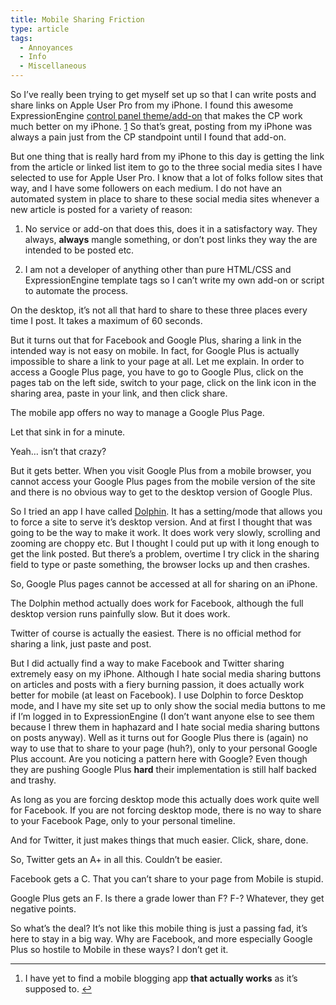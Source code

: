 ```yaml
---
title: Mobile Sharing Friction
type: article
tags:
  - Annoyances
  - Info
  - Miscellaneous
---
```


So I’ve really been trying to get myself set up so that I can write posts and share links on Apple User Pro from my iPhone. I found this awesome ExpressionEngine [control panel theme/add-on](http://www.putyourlightson.net/responsive-cp) that makes the CP work much better on my iPhone. [1](#fn:sharing1) So that’s great, posting from my iPhone was always a pain just from the CP standpoint until I found that add-on.

But one thing that is really hard from my iPhone to this day is getting the link from the article or linked list item to go to the three social media sites I have selected to use for Apple User Pro. I know that a lot of folks follow sites that way, and I have some followers on each medium. I do not have an automated system in place to share to these social media sites whenever a new article is posted for a variety of reason:

1.  No service or add-on that does this, does it in a satisfactory way. They always, **always** mangle something, or don’t post links they way the are intended to be posted etc.

2.  I am not a developer of anything other than pure HTML/CSS and ExpressionEngine template tags so I can’t write my own add-on or script to automate the process.


On the desktop, it’s not all that hard to share to these three places every time I post. It takes a maximum of 60 seconds.

But it turns out that for Facebook and Google Plus, sharing a link in the intended way is not easy on mobile. In fact, for Google Plus is actually impossible to share a link to your page at all. Let me explain. In order to access a Google Plus page, you have to go to Google Plus, click on the pages tab on the left side, switch to your page, click on the link icon in the sharing area, paste in your link, and then click share.

The mobile app offers no way to manage a Google Plus Page.

Let that sink in for a minute.

Yeah… isn’t that crazy?

But it gets better. When you visit Google Plus from a mobile browser, you cannot access your Google Plus pages from the mobile version of the site and there is no obvious way to get to the desktop version of Google Plus.

So I tried an app I have called [Dolphin](http://itunes.apple.com/us/app/dolphin-browser/id452204407). It has a setting/mode that allows you to force a site to serve it’s desktop version. And at first I thought that was going to be the way to make it work. It does work very slowly, scrolling and zooming are choppy etc. But I thought I could put up with it long enough to get the link posted. But there’s a problem, overtime I try click in the sharing field to type or paste something, the browser locks up and then crashes.

So, Google Plus pages cannot be accessed at all for sharing on an iPhone.

The Dolphin method actually does work for Facebook, although the full desktop version runs painfully slow. But it does work.

Twitter of course is actually the easiest. There is no official method for sharing a link, just paste and post.

But I did actually find a way to make Facebook and Twitter sharing extremely easy on my iPhone. Although I hate social media sharing buttons on articles and posts with a fiery burning passion, it does actually work better for mobile (at least on Facebook). I use Dolphin to force Desktop mode, and I have my site set up to only show the social media buttons to me if I’m logged in to ExpressionEngine (I don’t want anyone else to see them because I threw them in haphazard and I hate social media sharing buttons on posts anyway). Well as it turns out for Google Plus there is (again) no way to use that to share to your page (huh?), only to your personal Google Plus account. Are you noticing a pattern here with Google? Even though they are pushing Google Plus **hard** their implementation is still half backed and trashy.

As long as you are forcing desktop mode this actually does work quite well for Facebook. If you are not forcing desktop mode, there is no way to share to your Facebook Page, only to your personal timeline.

And for Twitter, it just makes things that much easier. Click, share, done.

So, Twitter gets an A+ in all this. Couldn’t be easier.

Facebook gets a C. That you can’t share to your page from Mobile is stupid.

Google Plus gets an F. Is there a grade lower than F? F-? Whatever, they get negative points.

So what’s the deal? It’s not like this mobile thing is just a passing fad, it’s here to stay in a big way. Why are Facebook, and more especially Google Plus so hostile to Mobile in these ways? I don’t get it.

* * *

1.  I have yet to find a mobile blogging app **that actually works** as it’s supposed to. [↩](#fnref:sharing1)
